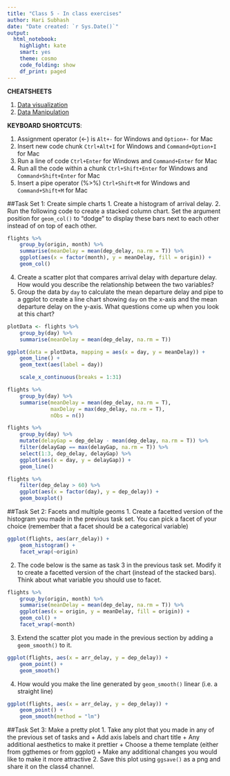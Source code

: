```yaml
---
title: "Class 5 - In class exercises"
author: Hari Subhash
date: "Date created: `r Sys.Date()`"
output:
  html_notebook:
    highlight: kate
    smart: yes
    theme: cosmo
    code_folding: show
    df_print: paged
---
```

**CHEATSHEETS**

1. [Data visualization](https://github.com/rstudio/cheatsheets/blob/master/data-visualization-2.1.pdf)
2. [Data Manipulation](https://github.com/rstudio/cheatsheets/blob/master/data-transformation.pdf)

**KEYBOARD SHORTCUTS**:

1. Assignment operator (<-) is `Alt+-` for Windows and `Option+-` for Mac
2. Insert new code chunk `Ctrl+Alt+I` for Windows and `Command+Option+I` for Mac
3. Run a line of code `Ctrl+Enter` for Windows and `Command+Enter` for Mac
4. Run all the code within a chunk `Ctrl+Shift+Enter` for Windows and `Command+Shift+Enter` for Mac
5. Insert a pipe operator (%>%) `Ctrl+Shift+M` for Windows and `Command+Shift+M` for Mac


##Task Set 1: Create simple charts
1. Create a histogram of arrival delay.
2. Run the following code to create a stacked column chart. Set the argument position for `geom_col()` to "dodge" to display these bars next to each other instead of on top of each other.
```r
flights %>% 
    group_by(origin, month) %>% 
    summarise(meanDelay = mean(dep_delay, na.rm = T)) %>% 
    ggplot(aes(x = factor(month), y = meanDelay, fill = origin)) +
    geom_col()
```
4. Create a scatter plot that compares arrival delay with departure delay. How would you describe the relationship between the two variables?
5. Group the data by `day` to calculate the mean departure delay and pipe to a ggplot to create a line chart showing `day` on the x-axis and the mean departure delay on the y-axis. What questions come up when you look at this chart?
```r
plotData <- flights %>% 
    group_by(day) %>% 
    summarise(meanDelay = mean(dep_delay, na.rm = T))

ggplot(data = plotData, mapping = aes(x = day, y = meanDelay)) +
    geom_line() +
    geom_text(aes(label = day))

    scale_x_continuous(breaks = 1:31)
```

```r
flights %>% 
    group_by(day) %>% 
    summarise(meanDelay = mean(dep_delay, na.rm = T),
              maxDelay = max(dep_delay, na.rm = T),
              nObs = n())
```


```r
flights %>% 
    group_by(day) %>% 
    mutate(delayGap = dep_delay - mean(dep_delay, na.rm = T)) %>% 
    filter(delayGap == max(delayGap, na.rm = T)) %>% 
    select(1:3, dep_delay, delayGap) %>% 
    ggplot(aes(x = day, y = delayGap)) +
    geom_line()
```


```r
flights %>% 
    filter(dep_delay > 60) %>% 
    ggplot(aes(x = factor(day), y = dep_delay)) +
    geom_boxplot()
```


##Task Set 2: Facets and multiple geoms
1. Create a facetted version of the histogram you made in the previous task set. You can pick a facet of your choice (remember that a facet should be a categorical variable)

```r
ggplot(flights, aes(arr_delay)) +
    geom_histogram() +
    facet_wrap(~origin)
```

2. The code below is the same as task 3 in the previous task set. Modify it to create a facetted version of the chart (instead of the stacked bars). Think about what variable you should use to facet. 
```r
flights %>% 
    group_by(origin, month) %>% 
    summarise(meanDelay = mean(dep_delay, na.rm = T)) %>% 
    ggplot(aes(x = origin, y = meanDelay, fill = origin)) +
    geom_col() +
    facet_wrap(~month)
```

3. Extend the scatter plot you made in the previous section by adding a `geom_smooth()` to it.
```r
ggplot(flights, aes(x = arr_delay, y = dep_delay)) +
    geom_point() +
    geom_smooth()
```


4. How would you make the line generated by `geom_smooth()` linear (i.e. a straight line)
```r
ggplot(flights, aes(x = arr_delay, y = dep_delay)) +
    geom_point() +
    geom_smooth(method = "lm")
```

##Task Set 3: Make a pretty plot
1. Take any plot that you made in any of the previous set of tasks and
    + Add axis labels and chart title
    + Any additional aesthetics to make it prettier
    + Choose a theme template (either from ggthemes or from ggplot)
    + Make any additional changes you would like to make it more attractive
2. Save this plot using `ggsave()` as a png and share it on the class4 channel.





